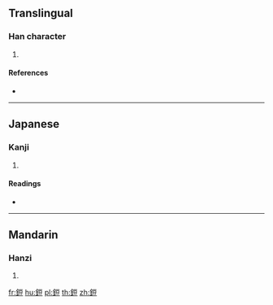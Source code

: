 {{character info/new}}
==Translingual==

===Han character===
{{Han char|rn=167|rad=金|as=07|sn=15|four=81118|canj=CMRT}}

# {{defn|Han|sort=金07}}

====References====
* {{Han ref|kx=1306.190|dkj=40433|dj=1808.280|hdz=64205.040|uh=92C0|ud=37568|bh=E865|bd=59493}}

----

==Japanese==

===Kanji===
{{ja-kanji|grade=|rs=金07}}

# {{defn|lang=ja|sort=金07}}

====Readings====
* {{ja-readings|on=[[とう]] (tō), [[ず]] (zu)|kun=[[とりゅうむ]] (toryuumu)|nanori=}}

----

==Mandarin==

===Hanzi===
{{cmn-hanzi|pin=[[dòu]] ([[dou4]]), [[lǜ]] ([[lü4]])|wg=tou<sup>4</sup>, lü<sup>4</sup>}}

# {{defn|lang=cmn|sort=金07}}

[[fr:鋀]]
[[hu:鋀]]
[[pl:鋀]]
[[th:鋀]]
[[zh:鋀]]